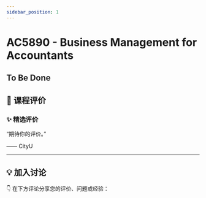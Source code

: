 ```yaml
---
sidebar_position: 1
---
```



# AC5890 - Business Management for Accountants

## To Be Done

## **💬 课程评价**

### ✨ **精选评价**
<div className={commentStyles.commentBox}>
    <p className={commentStyles.commentText}>
        “期待你的评价。”
    </p>
    <p className={commentStyles.commentAuthor}>—— CityU</p>
</div>

---

## **💡 加入讨论**

👇 在下方评论分享您的评价、问题或经验：
<Utterances />
